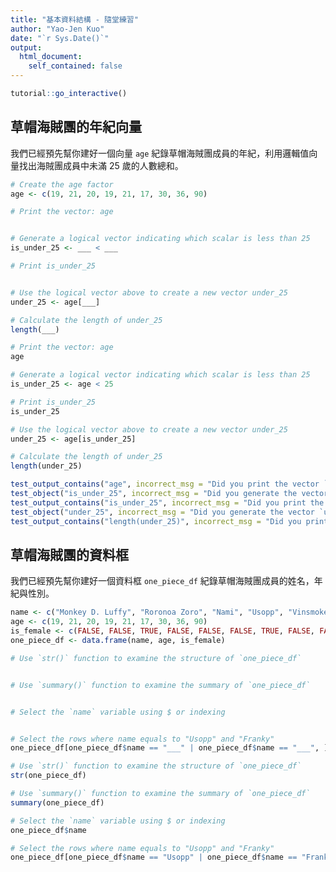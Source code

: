 ```yaml
---
title: "基本資料結構 - 隨堂練習"
author: "Yao-Jen Kuo"
date: "`r Sys.Date()`"
output: 
  html_document:
    self_contained: false
---
```


```r
tutorial::go_interactive()
```

## 草帽海賊團的年紀向量

我們已經預先幫你建好一個向量 `age` 紀錄草帽海賊團成員的年紀，利用邏輯值向量找出海賊團成員中未滿 25 歲的人數總和。

```r
# Create the age factor
age <- c(19, 21, 20, 19, 21, 17, 30, 36, 90)
```

```r
# Print the vector: age


# Generate a logical vector indicating which scalar is less than 25
is_under_25 <- ___ < ___

# Print is_under_25


# Use the logical vector above to create a new vector under_25
under_25 <- age[___]

# Calculate the length of under_25
length(___)

```

```r
# Print the vector: age
age

# Generate a logical vector indicating which scalar is less than 25
is_under_25 <- age < 25

# Print is_under_25
is_under_25

# Use the logical vector above to create a new vector under_25
under_25 <- age[is_under_25]

# Calculate the length of under_25
length(under_25)

```

```r
test_output_contains("age", incorrect_msg = "Did you print the vector `age`?")
test_object("is_under_25", incorrect_msg = "Did you generate the vector `is_under_25` correctly?")
test_output_contains("is_under_25", incorrect_msg = "Did you print the vector `is_under_25`?")
test_object("under_25", incorrect_msg = "Did you generate the vector `under_25` correctly?")
test_output_contains("length(under_25)", incorrect_msg = "Did you print the length of vector `under_25` using `length()`?")
```

## 草帽海賊團的資料框

我們已經預先幫你建好一個資料框 `one_piece_df` 紀錄草帽海賊團成員的姓名，年紀與性別。

```r
name <- c("Monkey D. Luffy", "Roronoa Zoro", "Nami", "Usopp", "Vinsmoke Sanji", "Tony Tony Chopper", "Nico Robin", "Franky", "Brook")
age <- c(19, 21, 20, 19, 21, 17, 30, 36, 90)
is_female <- c(FALSE, FALSE, TRUE, FALSE, FALSE, FALSE, TRUE, FALSE, FALSE)
one_piece_df <- data.frame(name, age, is_female)
```

```r
# Use `str()` function to examine the structure of `one_piece_df`


# Use `summary()` function to examine the summary of `one_piece_df`


# Select the `name` variable using $ or indexing


# Select the rows where name equals to "Usopp" and "Franky"
one_piece_df[one_piece_df$name == "___" | one_piece_df$name == "___", ]
```

```r
# Use `str()` function to examine the structure of `one_piece_df`
str(one_piece_df)

# Use `summary()` function to examine the summary of `one_piece_df`
summary(one_piece_df)

# Select the `name` variable using $ or indexing
one_piece_df$name

# Select the rows where name equals to "Usopp" and "Franky"
one_piece_df[one_piece_df$name == "Usopp" | one_piece_df$name == "Franky", ]
```